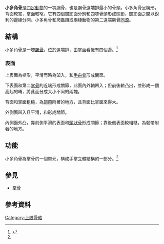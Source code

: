 {{Infobox bone
| Name          = 小多角骨
| Latin         = os trapezoideum, os multangulum minus
| Image         = Trapezoid bone (left hand) 01 palmar view.png
| Caption       = 左手掌前面觀（掌面觀），小多角骨標示為紅色。
| Image2        = Gray226.png
| Caption2      = 左小多角骨
| Origins       =
| Insertions    =
| Articulations = 和四塊骨頭形成關節：<br>近端的[[手舟骨|手舟骨]]<br>遠端的第二[[掌骨|掌骨]]<br>外側的{{le|大多角骨|trapezium bone}}<br>內側的[[頭狀骨|頭狀骨]]
<!--
| GraySubject   = 54
| GrayPage      = 225
| MeshName      = Trapezoid+Bone
| MeshNumber    = A02.835.232.087.319.150.805
| DorlandsPre   = o_07
| DorlandsSuf   = 12598807
| FMA           = 23724
-->
}}
'''小多角骨'''是[[四足類|四足動物]]的一塊腕骨，也是腕骨遠端排最小的骨頭。小多角骨呈楔形，背面較寬，掌面較窄。它有四個關節面分別和四塊骨頭形成關節，關節面之間以銳利的邊緣分開。小多角骨和爬蟲類或兩棲動物的第二遠端腕骨[[同源|同源]]。

==結構==
小多角骨是一塊[[腕骨|腕骨]]，位於遠端排，由掌面看擁有四個邊。<ref name=GRAYS2005>{{cite book|last=Drake|first=Richard L.|title=Gray's anatomy for students|year=2005|publisher=Elsevier/Churchill Livingstone|location=Philadelphia|isbn=978-0-8089-2306-0|author2=Vogl, Wayne |author3=Tibbitts, Adam W.M. Mitchell  |author4=illustrations by Richard |author5= Richardson, Paul }}</ref>{{rp|708}}

===表面===
上表面為梯形，平滑而略為凹入，和[[手舟骨|手舟骨]]形成關節。

下表面和第二[[掌骨|掌骨]]的近端形成關節，此面內外軸凹入；但前後軸凸出，並形成一個高起的嵴，將此面分成大小不同的兩塊。

背面和掌面粗糙，為[[韌帶|韌帶]]附著的地方，且背面比掌面來得大。

外側面凹入且平滑，和{{le|大多角骨|trapezium bone}}形成關節。

內側面外凸，靠前側平滑的表面和[[頭狀骨|頭狀骨]]形成關節；靠後側表面較粗糙，為韌帶附著的地方。

==功能==
小多角骨為掌骨的一個單元，構成手掌立體結構的一部分。<ref name=GRAYS2005 />{{rp|708}}

==參見==
{{Commons}}
{{Anatomy-terms}}
*[[掌骨|掌骨]]

==參考資料==
{{Gray's}}
{{reflist}}

{{HumanBones}}

{{Bones of upper limb}}

[[Category:上肢骨骼|Category:上肢骨骼]]


{{Anatomy-stub}}